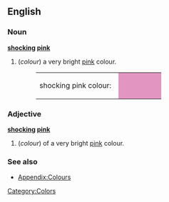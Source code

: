 ==English==

===Noun===
'''[[shocking]] [[pink]]'''
#(''colour'') a very bright [[pink]] colour.
#:<table><tr><td>shocking pink colour: &nbsp;</td><td bgcolor="#E295C1" width="80">&nbsp; </td></tr></table>

===Adjective===
'''[[shocking]] [[pink]]'''
#(''colour'') of a very bright [[pink]] colour.

===See also===
*[[Wiktionary_Appendix:Colours|Appendix:Colours]]

[[Category:Colors]]